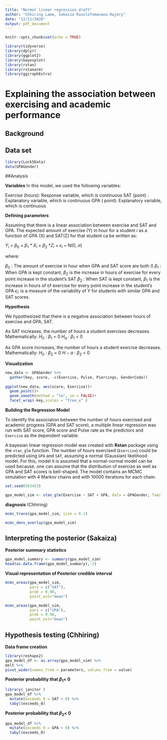 ```yaml
---
title: "Normal linear regression_draft"
author: "Chhiring Lama, Sakaiza Rasolofomanana Rajery"
date: "12/11/2020"
output: pdf_document
---
```


```r
knitr::opts_chunk$set(echo = TRUE)
```

```r
library(tidyverse)
library(dplyr)
library(ggplot2)
library(bayesplot)
library(rstan)
library(rstanarm)
library(ggiraphExtra)
```

# Explaining the association between exercising and academic performance



## Background

## Data set
```r
library(Lock5Data)
data(GPAGender)
```

##Analysis

**Variables**
In this model, we used the following variables:

Exercise (hours): Response variable, which is continuous
SAT (point) : Explanatory variable, which is continuous
GPA ( point): Explanatory variable, which is continuous

**Defining parameters**

Assuming that there is a linear association between exercise and SAT and GPA. The expected amount of exercise (Y) in hour for a student _i_ as a function of GPA (X) and SAT(Z) for that student ca be written as:

$Y_i$ = $\beta_0$ + $\beta_1$ * $X_i$ + $\beta_2$ *$Z_i$ + $\epsilon_i$ ~ N(0, $\sigma$)

where:

$\beta_0$ : The amount of exercise in hour when GPA and SAT score are both 0
$\beta_1$ :  When GPA is kept constant, $\beta_2$ is the increase in hours of exercise for every point increase in the student's SAT
$\beta_2$ : When SAT is kept constant, $\beta_1$ is the increase in hours of of exercise for every point increase in the student's GPA
$\epsilon_i$: is a measure of the variability of Y for students with similar GPA and SAT scores. 

**Hypothesis**

We hypothesized that there is a negative association between hours of exercise and GPA, SAT. 

As SAT increases, the number of hours a student exercises decreases. Mathematically:
$H_0$ : $\beta_1$ = 0
$H_a$ : $\beta_1$ < 0

As GPA score increases, the number of hours a student exercise decreases. Mathematically:
$H_0$ : $\beta_2$ = 0
$H-a$ : $\beta_2$ < 0

**Visualization**
```r
new_data <- GPAGender %>%
  gather(key, score, -c(Exercise, Pulse, Piercings, GenderCode))
  
ggplot(new_data, aes(score, Exercise))+
  geom_point()+
  geom_smooth(method = "lm", se = FALSE)+
  facet_wrap(~key,scales = "free_x" )
```



**Building the Regression Model**

To identify the association between the number of hours exercised and academic progress (GPA and SAT score), a multiple linear regression was run with SAT score, GPA score and Pulse rate as the predictors and `Exercise` as the dependent variable. 

A bayesian linear regression model was created with **Rstan** package using the `stan_glm` function. The number of hours exercised (`Exercise`) could be predicted using `GPA` and `SAT`, assuming a normal (Gaussian) likelihood model. For this, model it is assumed that a normal-normal model can be used because, one can assume that the distribution of exercise as well as GPA and SAT scores is bell-shaped. The model contains an MCMC simulation with 4 Markov chains and with 10000 iterations for each chain. 

```r
set.seed(563453)

gpa_model_sim <- stan_glm(Exercise ~ SAT + GPA, data = GPAGender, family=  gaussian, chains = 4, iter = 10000*2)
``` 

**diagnosis** (Chhiring)


```R
mcmc_trace(gpa_model_sim, size = 0.1)

```

```r
mcmc_dens_overlay(gpa_model_sim)

```

## Interpreting the posterior (Sakaiza)

**Posterior summary statistics**
```r
gpa_model_summary <- summary(gpa_model_sim)
head(as.data.frame(gpa_model_summary),-2)

```

**Visual representation of Posterior credible interval**

```R
mcmc_areas(gpa_model_sim,
           pars = c("SAT"),
           prob = 0.90,
           point_est="mean")

mcmc_areas(gpa_model_sim,
           pars = c("GPA"),
           prob = 0.90,
           point_est="mean")

```


## Hypothesis testing (Chhiring)

**Data frame creation**

```r
library(reshape2)
gpa_model_df <- as.array(gpa_model_sim) %>%
melt %>%
pivot_wider(names_from = parameters, values_from = value)
```

**Posterior probability that $\beta_1$< 0**
```r
library( janitor )
gpa_model_df %>%
  mutate(exceeds_0 = SAT < 0) %>%
  tabyl(exceeds_0)

```

**Posterior probability that $\beta_2$< 0**
```r

gpa_model_df %>%
  mutate(exceeds_0 = GPA < 0) %>%
  tabyl(exceeds_0)

```

